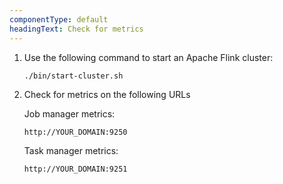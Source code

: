 ```yaml
---
componentType: default
headingText: Check for metrics
---
```


1. Use the following command to start an Apache Flink cluster:

   ```bash
   ./bin/start-cluster.sh
   ```

2. Check for metrics on the following URLs

   Job manager metrics:

   ```
   http://YOUR_DOMAIN:9250
   ```

   Task manager metrics:

   ```
   http://YOUR_DOMAIN:9251
   ```
